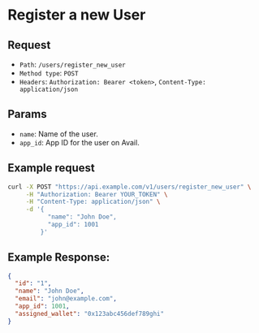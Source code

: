 
# Register a new User

## Request

- `Path`: `/users/register_new_user`
- `Method type`: `POST`
- `Headers`: `Authorization: Bearer <token>`, `Content-Type: application/json`

## Params

- `name`: Name of the user.
- `app_id`: App ID for the user on Avail.

## Example request

```bash
curl -X POST "https://api.example.com/v1/users/register_new_user" \
     -H "Authorization: Bearer YOUR_TOKEN" \
     -H "Content-Type: application/json" \
     -d '{
           "name": "John Doe",
           "app_id": 1001
         }'
```

## Example Response:

```json
{
  "id": "1",
  "name": "John Doe",
  "email": "john@example.com",
  "app_id": 1001,
  "assigned_wallet": "0x123abc456def789ghi"
}
```
